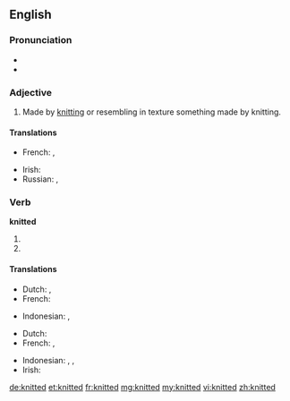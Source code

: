==English==

===Pronunciation===
* {{IPA|/ˈnɪtəd/}}
* {{audio|en-us-knitted.ogg|Audio (US)}}

===Adjective===
{{en-adj|-}}

# Made by [[knit]]ting or resembling in texture something made by knitting.

====Translations====
{{trans-top|Made by knitting}}
* French: {{t+|fr|tricoté|m}},  {{t+|fr|tricotée|f}}
{{trans-mid}}
* Irish: {{t|ga|cniotáilte}}
* Russian: {{t|ru|вязаный|sc=Cyrl}}, {{t|ru|трикотажный|sc=Cyrl}}
{{trans-bottom}}

===Verb===
'''knitted'''

# {{simple past of|knit}}
# {{past participle of|knit}}

====Translations====
{{trans-top|simple past of knit}}
* Dutch: {{t-|nl|breide}}, {{t-|nl|breiden}}
* French: {{t+|fr|tricoter|alt=avoir tricoté}}
{{trans-mid}}
* Indonesian: {{t-|id|rajut|xs=Indonesian}}, {{t-|id|rajut|alt=merajut|xs=Indonesian}}
{{trans-bottom}}

{{trans-top|past participle of knit}}
* Dutch: {{t+|nl|gebreid}}
* French: {{t+|fr|tricoté|m}},  {{t+|fr|tricotée|f}}
{{trans-mid}}
* Indonesian: {{t-|id|rajut|xs=Indonesian}}, {{t-|id|rajut|alt=merajut|xs=Indonesian}}, {{t-|id|rajut|alt=dirajut|xs=Indonesian}}
* Irish: {{t|ga|cniotáilte}}
{{trans-bottom}}

[[de:knitted]]
[[et:knitted]]
[[fr:knitted]]
[[mg:knitted]]
[[my:knitted]]
[[vi:knitted]]
[[zh:knitted]]